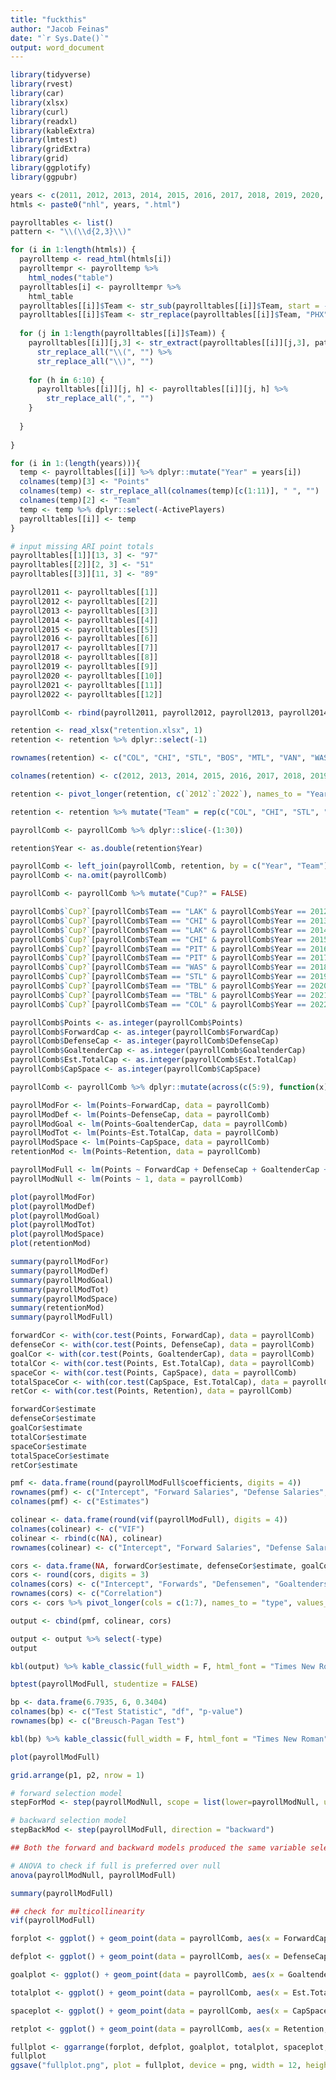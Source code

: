 ```yaml
---
title: "fuckthis"
author: "Jacob Feinas"
date: "`r Sys.Date()`"
output: word_document
---
```


```r
library(tidyverse)
library(rvest)
library(car)
library(xlsx)
library(curl)
library(readxl)
library(kableExtra)
library(lmtest)
library(gridExtra)
library(grid)
library(ggplotify)
library(ggpubr)
```


```r
years <- c(2011, 2012, 2013, 2014, 2015, 2016, 2017, 2018, 2019, 2020, 2021, 2022)
htmls <- paste0("nhl", years, ".html")

payrolltables <- list()
pattern <- "\\(\\d{2,3}\\)"

for (i in 1:length(htmls)) {
  payrolltemp <- read_html(htmls[i])
  payrolltempr <- payrolltemp %>% 
    html_nodes("table")
  payrolltables[i] <- payrolltempr %>% 
    html_table 
  payrolltables[[i]]$Team <- str_sub(payrolltables[[i]]$Team, start = -3)
  payrolltables[[i]]$Team <- str_replace(payrolltables[[i]]$Team, "PHX", "ARI")
  
  for (j in 1:length(payrolltables[[i]]$Team)) {
    payrolltables[[i]][j,3] <- str_extract(payrolltables[[i]][j,3], pattern) %>%
      str_replace_all("\\(", "") %>% 
      str_replace_all("\\)", "")
  
    for (h in 6:10) {
      payrolltables[[i]][j, h] <- payrolltables[[i]][j, h] %>%
        str_replace_all(",", "")
    }
    
  }
  
}

for (i in 1:(length(years))){
  temp <- payrolltables[[i]] %>% dplyr::mutate("Year" = years[i])
  colnames(temp)[3] <- "Points"
  colnames(temp) <- str_replace_all(colnames(temp)[c(1:11)], " ", "")
  colnames(temp)[2] <- "Team"
  temp <- temp %>% dplyr::select(-ActivePlayers)
  payrolltables[[i]] <- temp
}

# input missing ARI point totals
payrolltables[[1]][13, 3] <- "97"
payrolltables[[2]][2, 3] <- "51"
payrolltables[[3]][11, 3] <- "89"

payroll2011 <- payrolltables[[1]]
payroll2012 <- payrolltables[[2]]
payroll2013 <- payrolltables[[3]]
payroll2014 <- payrolltables[[4]]
payroll2015 <- payrolltables[[5]]
payroll2016 <- payrolltables[[6]]
payroll2017 <- payrolltables[[7]]
payroll2018 <- payrolltables[[8]]
payroll2019 <- payrolltables[[9]]
payroll2020 <- payrolltables[[10]]
payroll2021 <- payrolltables[[11]]
payroll2022 <- payrolltables[[12]]

payrollComb <- rbind(payroll2011, payroll2012, payroll2013, payroll2014, payroll2015, payroll2016, payroll2017, payroll2018, payroll2019, payroll2020, payroll2021, payroll2022)

retention <- read_xlsx("retention.xlsx", 1)
retention <- retention %>% dplyr::select(-1)

rownames(retention) <- c("COL", "CHI", "STL", "BOS", "MTL", "VAN", "WAS", "ARI", "NJD", "ANA", "CGY", "PHI", "CAR", "NYI", "CBJ", "WPG", "LAK", "TOR", "TBL", "EDM", "FLA", "PIT", "NSH", "NYR", "DET", "BUF", "OTT", "SJS", "DAL", "MIN")

colnames(retention) <- c(2012, 2013, 2014, 2015, 2016, 2017, 2018, 2019, 2020, 2021, 2022)

retention <- pivot_longer(retention, c(`2012`:`2022`), names_to = "Year", values_to = "Retention")

retention <- retention %>% mutate("Team" = rep(c("COL", "CHI", "STL", "BOS", "MTL", "VAN", "WAS", "ARI", "NJD", "ANA", "CGY", "PHI", "CAR", "NYI", "CBJ", "WPG", "LAK", "TOR", "TBL", "EDM", "FLA", "PIT", "NSH", "NYR", "DET", "BUF", "OTT", "SJS", "DAL", "MIN"), each = 11))

payrollComb <- payrollComb %>% dplyr::slice(-(1:30))

retention$Year <- as.double(retention$Year)

payrollComb <- left_join(payrollComb, retention, by = c("Year", "Team"))
payrollComb <- na.omit(payrollComb)

payrollComb <- payrollComb %>% mutate("Cup?" = FALSE)

payrollComb$`Cup?`[payrollComb$Team == "LAK" & payrollComb$Year == 2012] <- TRUE
payrollComb$`Cup?`[payrollComb$Team == "CHI" & payrollComb$Year == 2013] <- TRUE
payrollComb$`Cup?`[payrollComb$Team == "LAK" & payrollComb$Year == 2014] <- TRUE
payrollComb$`Cup?`[payrollComb$Team == "CHI" & payrollComb$Year == 2015] <- TRUE
payrollComb$`Cup?`[payrollComb$Team == "PIT" & payrollComb$Year == 2016] <- TRUE
payrollComb$`Cup?`[payrollComb$Team == "PIT" & payrollComb$Year == 2017] <- TRUE
payrollComb$`Cup?`[payrollComb$Team == "WAS" & payrollComb$Year == 2018] <- TRUE
payrollComb$`Cup?`[payrollComb$Team == "STL" & payrollComb$Year == 2019] <- TRUE
payrollComb$`Cup?`[payrollComb$Team == "TBL" & payrollComb$Year == 2020] <- TRUE
payrollComb$`Cup?`[payrollComb$Team == "TBL" & payrollComb$Year == 2021] <- TRUE
payrollComb$`Cup?`[payrollComb$Team == "COL" & payrollComb$Year == 2022] <- TRUE
```

```r
payrollComb$Points <- as.integer(payrollComb$Points)
payrollComb$ForwardCap <- as.integer(payrollComb$ForwardCap)
payrollComb$DefenseCap <- as.integer(payrollComb$DefenseCap)
payrollComb$GoaltenderCap <- as.integer(payrollComb$GoaltenderCap)
payrollComb$Est.TotalCap <- as.integer(payrollComb$Est.TotalCap)
payrollComb$CapSpace <- as.integer(payrollComb$CapSpace)

payrollComb <- payrollComb %>% dplyr::mutate(across(c(5:9), function(x) x/1000000))
```


```r
payrollModFor <- lm(Points~ForwardCap, data = payrollComb)
payrollModDef <- lm(Points~DefenseCap, data = payrollComb)
payrollModGoal <- lm(Points~GoaltenderCap, data = payrollComb)
payrollModTot <- lm(Points~Est.TotalCap, data = payrollComb)
payrollModSpace <- lm(Points~CapSpace, data = payrollComb)
retentionMod <- lm(Points~Retention, data = payrollComb)

payrollModFull <- lm(Points ~ ForwardCap + DefenseCap + GoaltenderCap + Est.TotalCap + CapSpace + Retention, data = payrollComb)
payrollModNull <- lm(Points ~ 1, data = payrollComb)

plot(payrollModFor)
plot(payrollModDef)
plot(payrollModGoal)
plot(payrollModTot)
plot(payrollModSpace)
plot(retentionMod)

summary(payrollModFor)
summary(payrollModDef)
summary(payrollModGoal)
summary(payrollModTot)
summary(payrollModSpace)
summary(retentionMod)
summary(payrollModFull)

forwardCor <- with(cor.test(Points, ForwardCap), data = payrollComb)
defenseCor <- with(cor.test(Points, DefenseCap), data = payrollComb)
goalCor <- with(cor.test(Points, GoaltenderCap), data = payrollComb)
totalCor <- with(cor.test(Points, Est.TotalCap), data = payrollComb)
spaceCor <- with(cor.test(Points, CapSpace), data = payrollComb)
totalSpaceCor <- with(cor.test(CapSpace, Est.TotalCap), data = payrollComb)
retCor <- with(cor.test(Points, Retention), data = payrollComb)

forwardCor$estimate
defenseCor$estimate
goalCor$estimate
totalCor$estimate
spaceCor$estimate
totalSpaceCor$estimate
retCor$estimate

pmf <- data.frame(round(payrollModFull$coefficients, digits = 4))
rownames(pmf) <- c("Intercept", "Forward Salaries", "Defense Salaries", "Goaltender Salaries", "Total Cap", "Cap Space", "Player Retention")
colnames(pmf) <- c("Estimates")

colinear <- data.frame(round(vif(payrollModFull), digits = 4))
colnames(colinear) <- c("VIF")
colinear <- rbind(c(NA), colinear)
rownames(colinear) <- c("Intercept", "Forward Salaries", "Defense Salaries", "Goaltender Salaries", "Total Cap", "Cap Space", "Player Retention")

cors <- data.frame(NA, forwardCor$estimate, defenseCor$estimate, goalCor$estimate, totalCor$estimate, spaceCor$estimate, retCor$estimate)
cors <- round(cors, digits = 3)
colnames(cors) <- c("Intercept", "Forwards", "Defensemen", "Goaltenders", "Total Cap", "Cap Space", "Retention")
rownames(cors) <- c("Correlation")
cors <- cors %>% pivot_longer(cols = c(1:7), names_to = "type", values_to = "Correlation")

output <- cbind(pmf, colinear, cors)

output <- output %>% select(-type)
output

kbl(output) %>% kable_classic(full_width = F, html_font = "Times New Roman") %>% as_image(width = 8, file = "/Users/jacobfeinas/Desktop/Spring 2023/Undergraduate Research/output.png", zoom = 3)

bptest(payrollModFull, studentize = FALSE)

bp <- data.frame(6.7935, 6, 0.3404)
colnames(bp) <- c("Test Statistic", "df", "p-value")
rownames(bp) <- c("Breusch-Pagan Test")

kbl(bp) %>% kable_classic(full_width = F, html_font = "Times New Roman") %>% as_image(width = 8, file = "/Users/jacobfeinas/Desktop/Spring 2023/Undergraduate Research/bptest.png", zoom = 2)

plot(payrollModFull)

grid.arrange(p1, p2, nrow = 1)
```

```r
# forward selection model
stepForMod <- step(payrollModNull, scope = list(lower=payrollModNull, upper=payrollModFull), direction = "forward")

# backward selection model
stepBackMod <- step(payrollModFull, direction = "backward")

## Both the forward and backward models produced the same variable selection

# ANOVA to check if full is preferred over null
anova(payrollModNull, payrollModFull)

summary(payrollModFull)

## check for multicollinearity
vif(payrollModFull)
```

```r
forplot <- ggplot() + geom_point(data = payrollComb, aes(x = ForwardCap, y = Points, color = `Cup?`)) + theme_minimal() + guides(color = guide_legend(title = "Stanley Cup\nChampions")) + labs(x = "Total Forward Salaries ($ in Millions)", y = "Team Points Total") + scale_color_manual(values=c("#56B4E9", "#E69F00"))

defplot <- ggplot() + geom_point(data = payrollComb, aes(x = DefenseCap, y = Points, color = `Cup?`)) + theme_minimal() + guides(color = guide_legend(title = "Stanley Cup\nChampions")) + labs(x = "Total Defensemen Salaries ($ in Millions)", y = "Team Points Total") + scale_color_manual(values=c("#56B4E9", "#E69F00"))

goalplot <- ggplot() + geom_point(data = payrollComb, aes(x = GoaltenderCap, y = Points, color = `Cup?`)) + theme_minimal() + guides(color = guide_legend(title = "Stanley Cup\nChampions")) + labs(x = "Total Goaltender Salaries ($ in Millions)", y = "Team Points Total") + scale_color_manual(values=c("#56B4E9", "#E69F00"))

totalplot <- ggplot() + geom_point(data = payrollComb, aes(x = Est.TotalCap, y = Points, color = `Cup?`)) + theme_minimal() + guides(color = guide_legend(title = "Stanley Cup\nChampions")) + labs(x = "Total Salaries ($ in Millions)", y = "Team Points Total") + scale_color_manual(values=c("#56B4E9", "#E69F00"))

spaceplot <- ggplot() + geom_point(data = payrollComb, aes(x = CapSpace, y = Points, color = `Cup?`)) + theme_minimal() + guides(color = guide_legend(title = "Stanley Cup\nChampions")) + labs(x = "Total Cap Space ($ in Millions)", y = "Team Points Total") + scale_color_manual(values=c("#56B4E9", "#E69F00"))

retplot <- ggplot() + geom_point(data = payrollComb, aes(x = Retention, y = Points, color = `Cup?`)) + theme_minimal() + guides(color = guide_legend(title = "Stanley Cup\nChampions")) + labs(x = "Team Retention from Previous Year", y = "Team Points Total") + scale_color_manual(values=c("#56B4E9", "#E69F00"))

fullplot <- ggarrange(forplot, defplot, goalplot, totalplot, spaceplot, retplot, nrow = 2, ncol = 3, common.legend = TRUE, legend = "bottom")
fullplot
ggsave("fullplot.png", plot = fullplot, device = png, width = 12, height = 6)
```
